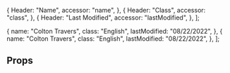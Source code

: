 
<Meta title="Table" component={Table} />

  {
    Header: "Name",
    accessor: "name",
  },
  {
    Header: "Class",
    accessor: "class",
  },
  {
    Header: "Last Modified",
    accessor: "lastModified",
  },
];

  {
    name: "Colton Travers",
    class: "English",
    lastModified: "08/22/2022",
  },
  {
    name: "Colton Travers",
    class: "English",
    lastModified: "08/22/2022",
  },
];

<Canvas>
  <Story name="default">
    <Table columns={mockColumns} data={mockData} />
  </Story>
</Canvas>

## Props

<Props of={Table} />
